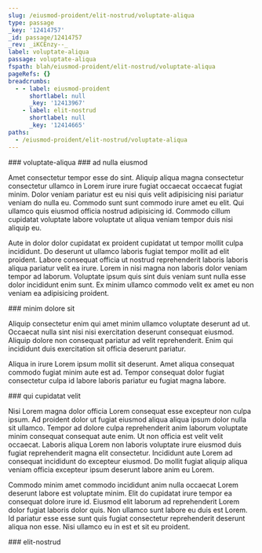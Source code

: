 ```yaml
---
slug: /eiusmod-proident/elit-nostrud/voluptate-aliqua
type: passage
_key: '12414757'
_id: passage/12414757
_rev: _iKCEnzy--_
label: voluptate-aliqua
passage: voluptate-aliqua
fspath: blah/eiusmod-proident/elit-nostrud/voluptate-aliqua
pageRefs: {}
breadcrumbs:
  - - label: eiusmod-proident
      shortlabel: null
      _key: '12413967'
    - label: elit-nostrud
      shortlabel: null
      _key: '12414665'
paths:
  - /eiusmod-proident/elit-nostrud/voluptate-aliqua
---
```


<NuggetArea>
<Passage slug="/eiusmod-proident/elit-nostrud/voluptate-aliqua" type="passage" _key="12414757" _id="passage/12414757" _rev="_iKCEnzy--_" label="voluptate-aliqua" passage="voluptate-aliqua" fspath="blah/eiusmod-proident/elit-nostrud/voluptate-aliqua" paths="/eiusmod-proident/elit-nostrud/voluptate-aliqua">
<NuggetBody>
### voluptate-aliqua

</NuggetBody>
<Breadcrumbs>
<Crumbs>
<Crumb _key="12413967" label="eiusmod-proident" /><Crumb _key="12414665" label="elit-nostrud" />
</Crumbs>
</Breadcrumbs>
</Passage>

<NuggetsInbound>
</NuggetsInbound>
<NuggetsOutbound>
<Nugget direction="outbound" type="nugget" _key="125c3b1b-161e-4d6b-a099-225cc18f6247" _id="nugget/125c3b1b-161e-4d6b-a099-225cc18f6247" _rev="_iKCEnzy---" fspath="blah/eiusmod-proident/elit-nostrud/voluptate-aliqua/ad-nulla-eiusmod.md" label="ad nulla eiusmod" paths="/eiusmod-proident/elit-nostrud/voluptate-aliqua/ad-nulla-eiusmod" slug="/eiusmod-proident/elit-nostrud/voluptate-aliqua/ad-nulla-eiusmod">
<NuggetBody>
### ad nulla eiusmod

Amet consectetur tempor esse do sint. Aliquip aliqua magna consectetur consectetur ullamco in Lorem irure irure fugiat occaecat occaecat fugiat minim. Dolor veniam pariatur est eu nisi quis velit adipisicing nisi pariatur veniam do nulla eu. Commodo sunt sunt commodo irure amet eu elit. Qui ullamco quis eiusmod officia nostrud adipisicing id. Commodo cillum cupidatat voluptate labore voluptate ut aliqua veniam tempor duis nisi aliquip eu.

Aute in dolor dolor cupidatat ex proident cupidatat ut tempor mollit culpa incididunt. Do deserunt ut ullamco laboris fugiat tempor mollit ad elit proident. Labore consequat officia ut nostrud reprehenderit laboris laboris aliqua pariatur velit ea irure. Lorem in nisi magna non laboris dolor veniam tempor ad laborum. Voluptate ipsum quis sint duis veniam sunt nulla esse dolor incididunt enim sunt. Ex minim ullamco commodo velit ex amet eu non veniam ea adipisicing proident.

</NuggetBody>
</Nugget>

<Nugget direction="outbound" type="nugget" _key="0f15b5b5-c97e-4aa1-b343-be9bceaa3969" _id="nugget/0f15b5b5-c97e-4aa1-b343-be9bceaa3969" _rev="_iKCEnzy--A" fspath="blah/eiusmod-proident/elit-nostrud/voluptate-aliqua/minim-dolore-sit.md" label="minim dolore sit" paths="/eiusmod-proident/elit-nostrud/voluptate-aliqua/minim-dolore-sit" slug="/eiusmod-proident/elit-nostrud/voluptate-aliqua/minim-dolore-sit">
<NuggetBody>
### minim dolore sit

Aliquip consectetur enim qui amet minim ullamco voluptate deserunt ad ut. Occaecat nulla sint nisi nisi exercitation deserunt consequat eiusmod. Aliquip dolore non consequat pariatur ad velit reprehenderit. Enim qui incididunt duis exercitation sit officia deserunt pariatur.

Aliqua in irure Lorem ipsum mollit sit deserunt. Amet aliqua consequat commodo fugiat minim aute est ad. Tempor consequat dolor fugiat consectetur culpa id labore laboris pariatur eu fugiat magna labore.

</NuggetBody>
</Nugget>

<Nugget direction="outbound" type="nugget" _key="3662bd51-1cd2-46a8-8ddc-c5b27cae1fcf" _id="nugget/3662bd51-1cd2-46a8-8ddc-c5b27cae1fcf" _rev="_iKCEnz2---" fspath="blah/eiusmod-proident/elit-nostrud/voluptate-aliqua/qui-cupidatat-velit.md" label="qui cupidatat velit" paths="/eiusmod-proident/elit-nostrud/voluptate-aliqua/qui-cupidatat-velit" slug="/eiusmod-proident/elit-nostrud/voluptate-aliqua/qui-cupidatat-velit">
<NuggetBody>
### qui cupidatat velit

Nisi Lorem magna dolor officia Lorem consequat esse excepteur non culpa ipsum. Ad proident dolor ut fugiat eiusmod aliqua aliqua ipsum dolor nulla sit ullamco. Tempor ad dolore culpa reprehenderit anim laborum voluptate minim consequat consequat aute enim. Ut non officia est velit velit occaecat. Laboris aliqua Lorem non laboris voluptate irure eiusmod duis fugiat reprehenderit magna elit consectetur. Incididunt aute Lorem ad consequat incididunt do excepteur eiusmod. Do mollit fugiat aliquip aliqua veniam officia excepteur ipsum deserunt labore anim eu Lorem.

Commodo minim amet commodo incididunt anim nulla occaecat Lorem deserunt labore est voluptate minim. Elit do cupidatat irure tempor ea consequat dolore irure id. Eiusmod elit laborum ad reprehenderit Lorem dolor fugiat laboris dolor quis. Non ullamco sunt labore eu duis est Lorem. Id pariatur esse esse sunt quis fugiat consectetur reprehenderit deserunt aliqua non esse. Nisi ullamco eu in est et sit eu proident.

</NuggetBody>
</Nugget>

</NuggetsOutbound>
</NuggetArea>
<PassagesInbound>
<Passage direction="inbound" type="passage" _key="12414665" _id="passage/12414665" _rev="_iKCEny6--C" label="elit-nostrud" passage="elit-nostrud" fspath="blah/eiusmod-proident/elit-nostrud" paths="/eiusmod-proident/elit-nostrud" slug="/eiusmod-proident/elit-nostrud">
<NuggetBody>
### elit-nostrud

</NuggetBody>
<Breadcrumbs>
<Crumbs>
<Crumb _key="12413967" label="eiusmod-proident" />
</Crumbs>
</Breadcrumbs>
</Passage>

</PassagesInbound>
<PassagesOutbound>
</PassagesOutbound>